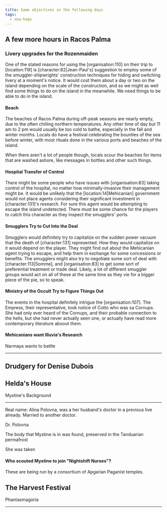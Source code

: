 ```yaml
---
title: Game objectives in the following days
tags:
  - sea-hags
---
```


## A few more hours in Racos Palma

### Livery upgrades for the Rozenmaiden

One of the stated reasons for using the \[organisation:110] on their trip to
\[location:119] is \[character:82|Jean-Paul's] suggestion to employ some of
the smuggler-shipwrights' construction techniques for hiding and switching
livery at a moment's notice. It would cost them about a day or two on the island
depending on the scale of the construction, and so we might as well find some
things to do on the island in the meanwhile. We need things to be able to do in
the island.

#### Beach

The beaches of Racos Palma during off-peak seasons are nearly empty, due to the
often chilling northern temperatures. Any other time of day but 11 am to 2 pm
would usually be too cold to bathe, especially in the fall and winter months.
Locals do have a festival celebrating the bounties of the sea before winter,
with most rituals done in the various ports and beaches of the island.

When there aren't a lot of people though, locals scour the beaches for items
that are washed ashore, like messages in bottles and other such things.

#### Hospital Transfer of Control

There might be some people who have issues with \[organisation:83] taking
control of the hospital, no matter how minimally-invasive their management might
be. It would be unlikely that the \[location:14|Mehicanian] government would
not place agents considering their significant investment in \[character:131]'s
research. For sure this agent would be attempting to escape the island
undetected. There must be some chance for the players to catch this character as
they inspect the smugglers' ports.

#### Smugglers Try to Cut Into the Deal

Smugglers would definitely try to capitalize on the sudden power vacuum that the
death of \[character:131] represented. How they would capitalize on it would
depend on the player. They might find out about the Mehicanian agent trying to
escape, and help them in exchange for some concessions or benefits. The
smugglers might also try to negotiate some sort of deal with
\[character:113|Somme], and \[organisation:83] to get some sort of
preferential treatment or trade deal. Likely, a lot of different smuggler groups
would act on all of these at the same time as they vie for a bigger piece of the
pie, so to speak.

#### Ministry of the Occult Try to Figure Things Out

The events in the hospital definitely intrigue the \[organisation:107]. The
Empress, their representative, took notice of Cotto who was sa Cornups. She had
only ever heard of the Cornups, and their probable connection to the hells, but
she had never actually seen one, or actually have read more contemporary
literature aboout them.

#### Mehicanians want Illuvia's Research

Narmaya wants to battle

***

## Drudgery for Denise Dubois

## Helda's House

Mystine's Background

***

Real name: Alina Polovna, was a her husband's doctor in a previous live already.
Married to another doctor.

Dr. Polovna

The body that Mystine is in was found, preserved in the Tanduarian permafrost

She was taken

#### Who scouted Mystine to join "Nightshift Nurses"?

These are being run by a consortium of Apgarian Paganist temples.

## The Harvest Festival

Phantasmagoria

***

<Stub />
